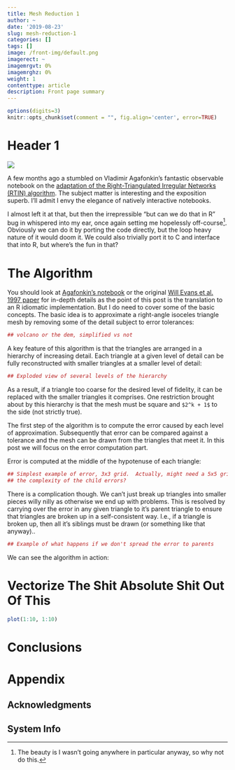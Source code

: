 ```yaml
---
title: Mesh Reduction 1
author: ~
date: '2019-08-23'
slug: mesh-reduction-1
categories: []
tags: []
image: /front-img/default.png
imagerect: ~
imagemrgvt: 0%
imagemrghz: 0%
weight: 1
contenttype: article
description: Front page summary
---
```


```r
options(digits=3)
knitr::opts_chunk$set(comment = "", fig.align='center', error=TRUE)
```

# Header 1

<!-- this needs to become a shortcode -->
<img
  id='front-img' src='/front-img/default.png'
  class='post-inset-image'
/>

A few months ago a stumbled on Vladimir Agafonkin's fantastic observable
notebook on the [adaptation of the Right-Triangulated Irregular Networks (RTIN)
algorithm][6].  The subject matter is interesting and the exposition superb.
I'll admit I envy the elegance of natively interactive notebooks.

I almost left it at that, but then the irrepressible "but can we do that in R"
bug in whispered into my ear, once again setting me hopelessly
off-course[^off-course].  Obviously we can do it by porting the code directly,
but the loop heavy nature of it would doom it.  We could also trivially port it
to C and interface that into R, but where's the fun in that?

# The Algorithm

You should look at [Agafonkin's notebook][6] or the original [Will Evans et al.
1997 paper][8] for in-depth details as the point of this post is the translation
to an R idiomatic implementation.  But I do need to cover some of the
basic concepts.  The basic idea is to approximate a right-angle isoceles
triangle mesh by removing some of the detail subject to error tolerances:

```r
## volcano or the dem, simplified vs not
```

A key feature of this algorithm is that the triangles are arranged in a
hierarchy of increasing detail. Each triangle at a given level of detail
can be fully reconstructed with smaller triangles at a smaller level of detail:

```r
## Exploded view of several levels of the hierarchy
```

As a result, if a triangle too coarse for the desired level of fidelity, it can
be replaced with the smaller triangles it comprises.  One restriction brought
about by this hierarchy is that the mesh must be square and `$2^k + 1$` to the
side (not strictly true).

The first step of the algorithm is to compute the error caused by each level of
approximation.  Subsequently that error can be compared against a tolerance and
the mesh can be drawn from the triangles that meet it.  In this post we will
focus on the error computation part.

Error is computed at the middle of the hypotenuse of each triangle:

```r
## Simplest example of error, 3x3 grid.  Actually, might need a 5x5 grid to show
## the complexity of the child errors?
```

There is a complication though.  We can't just break up triangles into smaller
pieces willy nilly as otherwise we end up with problems.  This is resolved by
carrying over the error in any given triangle to it's parent triangle to ensure
that triangles are broken up in a self-consistent way.  I.e., if a triangle is
broken up, then all it's siblings must be drawn (or something like that anyway)..

```r
## Example of what happens if we don't spread the error to parents
```

We can see the algorithm in action:

<!-- Animation here -->


# Vectorize The Shit Absolute Shit Out Of This


```r
plot(1:10, 1:10)
```

# Conclusions

<!-- this needs to become a shortcode -->
<!-- this is populated by JS in feedback.html partial -->
<div id='feedback-cont'></div>

# Appendix

## Acknowledgments

## System Info

[^off-course]: The beauty is I wasn't going anywhere in particular anyway, so
  why not do this.

[6]: https://observablehq.com/@mourner/martin-real-time-rtin-terrain-mesh
[7]: https://twitter.com/mdsumner/status/1161994475184373761?s=20
[8]: https://www.cs.ubc.ca/~will/papers/rtin.pdf
